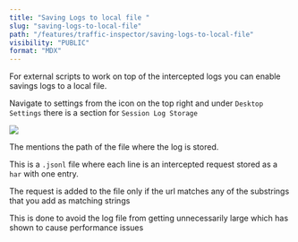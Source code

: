 ```yaml
---
title: "Saving Logs to local file "
slug: "saving-logs-to-local-file"
path: "/features/traffic-inspector/saving-logs-to-local-file"
visibility: "PUBLIC"
format: "MDX"
---
```


For external scripts to work on top of the intercepted logs you can enable savings logs to a local file.

Navigate to settings from the icon on the top right and under `Desktop Settings` there is a section for `Session Log Storage`

<img src="/images/saving-logs-to-local-file/db0a723e-f16f-44ee-824b-651433dcf6f0.png" align="center" fullwidth="false" />

The mentions the path of the file where the log is stored.

This is a `.jsonl` file where each line is an intercepted request stored as a `har` with one entry.

The request is added to the file only if the url matches any of the substrings that you add as matching strings

<Card title="Note: The logs do get cleared whenever app restarts">
  This is done to avoid the log file from getting unnecessarily large which has shown to cause performance issues
</Card>
